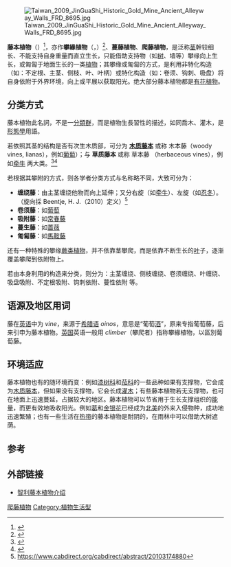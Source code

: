 [[Image:Taiwan_2009_JinGuaShi_Historic_Gold_Mine_Ancient_Alleyway_Walls_FRD_8695.jpg|thumb]]

'''藤本植物'''（{{lang-en|vines}}）<ref>{{Cite web |url=http://terms.naer.edu.tw/search/?q=Vines&field=ti&op=AND&num=10&q=noun:%22%E7%94%9F%E7%89%A9%E5%AD%B8%E5%90%8D%E8%A9%9E-%E6%A4%8D%E7%89%A9-%E5%85%A9%E5%B2%B8%E6%A4%8D%E7%89%A9%E5%AD%B8%E5%90%8D%E8%A9%9E%22&field=&op=AND |title=存档副本 |access-date=2021-02-22 |archive-date=2021-04-23 |archive-url=https://web.archive.org/web/20210423073338/https://terms.naer.edu.tw/search/?q=Vines&field=ti&op=AND&num=10&q=noun%3A%22%E7%94%9F%E7%89%A9%E5%AD%B8%E5%90%8D%E8%A9%9E-%E6%A4%8D%E7%89%A9-%E5%85%A9%E5%B2%B8%E6%A4%8D%E7%89%A9%E5%AD%B8%E5%90%8D%E8%A9%9E%22&field=&op=AND |dead-url=no }}</ref>，亦作'''攀緣植物'''（{{lang-en|climbers}}，{{lang|en|climbing plants}}）<ref>{{Cite web |url=https://www.termonline.cn/search?k=climber&r=1614004308329 |title=存档副本 |access-date=2021-02-22 |archive-date=2021-04-23 |archive-url=https://web.archive.org/web/20210423071614/https://www.termonline.cn/search?k=climber&r=1614004308329 |dead-url=no }}</ref>、'''蔓藤植物'''、'''爬藤植物'''，是泛称[[茎|茎]]幹较细长、不能支持自身重量而直立生长，只能借助支持物（如[[树|树]]、墙等）攀缘向上生长，或匍匐于地面生长的一类[[植物|植物]]；其攀缘或匍匐的方式，是利用非特化构造（如：不定根、主茎、侧枝、叶、叶柄）或特化构造（如：卷须、钩刺、吸盘）将自身依附于外界环境，向上或平展以获取阳光。绝大部分藤本植物都是[[有花植物|有花植物]]。

== 分类方式 ==
藤本植物此名詞，不是一[[分類階元|分類群]]，而是植物生長習性的描述，如同喬木、灌木，是[[植物形態學|形態學]]用語。

若依照其茎的结构是否有次生木质部，可分为 '''[[木质藤本|木质藤本]]''' 或称 木本藤（woody vines, lianas），例如[[葡萄|葡萄]]）；与 '''草质藤本''' 或称 草本藤 （herbaceous vines），例如[[牵牛|牵牛]] 两大类。<ref>{{Cite web |url=https://www.biodiversity-science.net/CN/Y2010/V18/I2/198 |title=存档副本 |access-date=2021-02-22 |archive-date=2021-02-06 |archive-url=https://web.archive.org/web/20210206153228/https://www.biodiversity-science.net/CN/Y2010/V18/I2/198 |dead-url=no }}</ref><ref>{{Cite web |url=http://www.ecology.info/vines.htm |title=存档副本 |access-date=2021-02-22 |archive-date=2019-11-18 |archive-url=https://web.archive.org/web/20191118182809/http://www.ecology.info/vines.htm |dead-url=no }}</ref>

若根据其攀附的方式，则各学者分类方式与名称略不同，大致可分为：

* '''缠绕藤'''：由主茎缠绕他物而向上延伸；又分右旋（如[[牵牛|牵牛]]）、左旋（如[[忍冬|忍冬]]）。（旋向採 Beentje, H. J.（2010）定义）<ref>https://www.cabdirect.org/cabdirect/abstract/20103174880</ref>
* '''卷须藤'''：如[[葡萄|葡萄]]
* '''吸附藤'''：如[[常春藤|常春藤]]
* '''蔓生藤'''：如[[蔷薇|蔷薇]]
* '''匍匐藤'''：如[[馬鞍藤|馬鞍藤]]

还有一种特殊的攀缘[[蕨类植物|蕨类植物]]，并不依靠茎攀爬，而是依靠不断生长的[[叶|叶]]子，逐渐覆盖攀爬到依附物上。

若由本身利用的构造来分类，则分为：主茎缠绕、侧枝缠绕、卷须缠绕、叶缠绕、吸盘吸附、不定根吸附、钩刺依附、蔓性依附 等。

== 语源及地区用词 ==
藤在[[英语|英语]]中为 ''vine''，来源于[[希腊语|希腊语]] ''oinos''，意思是“葡萄[[酒|酒]]”，原来专指葡萄藤，后来引申为藤本植物。[[英国|英国]]英语一般用 ''climber''（攀爬者）指称攀緣植物，以區別葡萄藤。

== 环境适应 ==
藤本植物也有的随环境而变：例如[[漆树科|漆树科]]和[[茄科|茄科]]的一些品种如果有支撑物，它会成为[[木质藤本|木质藤本]]，但如果没有支撑物，它会长成[[灌木|灌木]]；有些藤本植物若无支撑物，也可在地面上迅速蔓延，占据较大的地区。藤本植物可以节省用于生长支撑组织的[[能量|能量]]，而更有效地吸收阳光。例如[[葛|葛]]和[[金银花|金银花]]已经成为[[北美|北美]]的外来入侵物种，成功地迅速繁殖；也有一些生活在[[热带|热带]]的藤本植物是耐阴的，在雨林中可以借助大树遮荫。

== 参考 ==
<references/>

==外部链接==
{{commonscat|Vines}}
*[http://www.chilebosque.cl/epiv.html 智利藤本植物介绍]{{Wayback|url=http://www.chilebosque.cl/epiv.html |date=20060521165039 }}

{{Authority control}}
[[Category:爬藤植物|]]
[[Category:植物生活型|Category:植物生活型]]